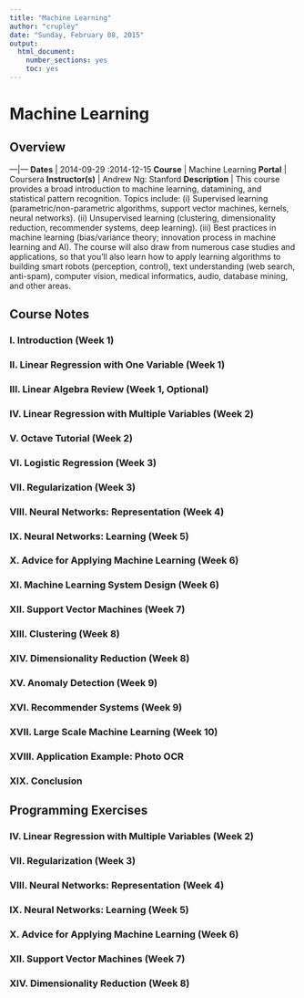 ```yaml
---
title: "Machine Learning"
author: "crupley"
date: "Sunday, February 08, 2015"
output:
  html_document:
    number_sections: yes
    toc: yes
---
```


# Machine Learning

## Overview
---|---
**Dates** | 2014-09-29 :2014-12-15
**Course** | Machine Learning
**Portal** | Coursera
**Instructor(s)** | Andrew Ng: Stanford
**Description** | This course provides a broad introduction to machine learning, datamining, and statistical pattern recognition. Topics include: (i) Supervised learning (parametric/non-parametric algorithms, support vector machines, kernels, neural networks). (ii) Unsupervised learning (clustering, dimensionality reduction, recommender systems, deep learning). (iii) Best practices in machine learning (bias/variance theory; innovation process in machine learning and AI). The course will also draw from numerous case studies and applications, so that you'll also learn how to apply learning algorithms to building smart robots (perception, control), text understanding (web search, anti-spam), computer vision, medical informatics, audio, database mining, and other areas.


## Course Notes

### I. Introduction (Week 1)
### II. Linear Regression with One Variable (Week 1)
### III. Linear Algebra Review (Week 1, Optional)
### IV. Linear Regression with Multiple Variables (Week 2)
### V. Octave Tutorial (Week 2)
### VI. Logistic Regression (Week 3)
### VII. Regularization (Week 3)
### VIII. Neural Networks: Representation (Week 4)
### IX. Neural Networks: Learning (Week 5)
### X. Advice for Applying Machine Learning (Week 6)
### XI. Machine Learning System Design (Week 6)
### XII. Support Vector Machines (Week 7)
### XIII. Clustering (Week 8)
### XIV. Dimensionality Reduction (Week 8)
### XV. Anomaly Detection (Week 9)
### XVI. Recommender Systems (Week 9)
### XVII. Large Scale Machine Learning (Week 10)
### XVIII. Application Example: Photo OCR
### XIX. Conclusion


## Programming Exercises

### IV. Linear Regression with Multiple Variables (Week 2)
### VII. Regularization (Week 3)
### VIII. Neural Networks: Representation (Week 4)
### IX. Neural Networks: Learning (Week 5)
### X. Advice for Applying Machine Learning (Week 6)
### XII. Support Vector Machines (Week 7)
### XIV. Dimensionality Reduction (Week 8)


